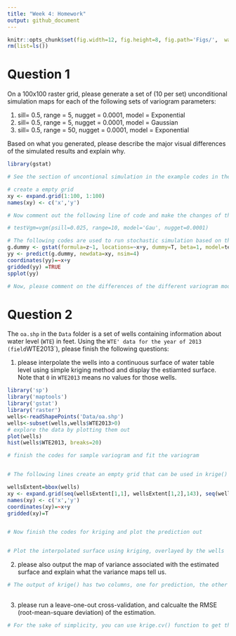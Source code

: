 ```yaml
---
title: "Week 4: Homework"
output: github_document
---
```


```r
knitr::opts_chunk$set(fig.width=12, fig.height=8, fig.path='Figs/',  warning=FALSE, message=FALSE)
rm(list=ls())
```
# Question 1

On a 100x100 raster grid, please generate a set of (10 per set)
unconditional simulation maps for each of the following sets of variogram
parameters:

1. sill= 0.5, range = 5, nugget = 0.0001, model = Exponential 
2. sill= 0.5, range = 5, nugget = 0.0001, model = Gaussian 
3. sill= 0.5, range = 50, nugget = 0.0001, model = Exponential 

Based on what you generated, please describe the major visual differences
of the simulated results and explain why. 

```r
library(gstat)

# See the section of uncontional simulation in the example codes in the lecture (https://github.com/surfcao/geog5330-fall2017/blob/master/week6/kriging.Rmd)

# create a empty grid
xy <- expand.grid(1:100, 1:100)
names(xy) <- c('x','y')

# Now comment out the following line of code and make the changes of the variogram parameters according to the questions. 

# testVgm=vgm(psill=0.025, range=10, model='Gau', nugget=0.0001)

# The following codes are used to run stochastic simulation based on the specified variogram
g.dummy <- gstat(formula=z~1, locations=~x+y, dummy=T, beta=1, model=testVgm, nmax=21) 
yy <- predict(g.dummy, newdata=xy, nsim=4)
coordinates(yy)=~x+y
gridded(yy) =TRUE
spplot(yy)

# Now, please comment on the differences of the different variogram models:

```

# Question 2

The `oa.shp` in the `Data` folder is a set of wells containing information
about water level (`WTE`) in feet. Using the `WTE' data for the year of
2013 (field `WTE2013`), please finish the following questions:

1. please interpolate the wells into a continuous surface of water table
   level using simple kriging method and display the estiamted surface.
   Note that `0` in `WTE2013` means no values for those wells.  
   
```r
library('sp')
library('maptools')
library('gstat')
library('raster')
wells<-readShapePoints('Data/oa.shp')
wells<-subset(wells,wells$WTE2013>0)
# explore the data by plotting them out
plot(wells)
hist(wells$WTE2013, breaks=20)

# finish the codes for sample variogram and fit the variogram


# The following lines create an empty grid that can be used in krige() function

wellsExtent=bbox(wells)
xy <- expand.grid(seq(wellsExtent[1,1], wellsExtent[1,2],143), seq(wellsExtent[2,1], wellsExtent[2,2],143))
names(xy) <- c('x','y')
coordinates(xy)=~x+y
gridded(xy)=T


# Now finish the codes for kriging and plot the prediction out


# Plot the interpolated surface using kriging, overlayed by the wells


```
 

2. please also output the map of variance associated with the estimated
   surface and explain what the variance maps tell us. 
   
```r

# The output of krige() has two columns, one for prediction, the other for variance. Find the variance and plot it #  out 
   

```

3. please run a leave-one-out cross-validation, and calcualte the RMSE
   (root-mean-square deviation) of the estimation. 

```r

# For the sake of simplicity, you can use krige.cv() function to get the RMSE; see the section of cross-validation # in the codes of the lecture 
   

```
